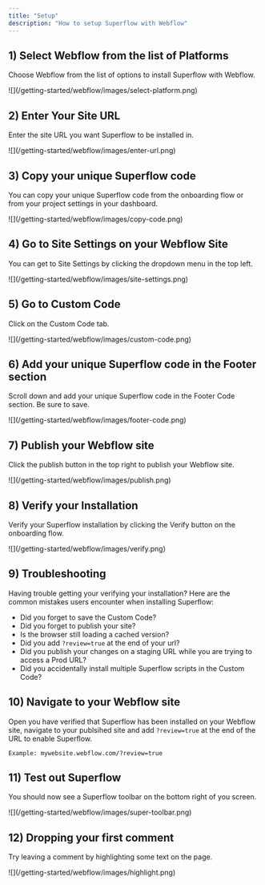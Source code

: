 ```yaml
---
title: "Setup"
description: "How to setup Superflow with Webflow"
---
```




## 1) Select Webflow from the list of Platforms

Choose Webflow from the list of options to install Superflow with Webflow.

<Frame>
![](/getting-started/webflow/images/select-platform.png)
</Frame>

## 2) Enter Your Site URL

Enter the site URL you want Superflow to be installed in.

<Frame>
![](/getting-started/webflow/images/enter-url.png)
</Frame>

## 3) Copy your unique Superflow code

You can copy your unique Superflow code from the onboarding flow or from your project settings in your dashboard.

<Frame>
![](/getting-started/webflow/images/copy-code.png)
</Frame>

## 4) Go to Site Settings on your Webflow Site

You can get to Site Settings by clicking the dropdown menu in the top left.

<Frame>
![](/getting-started/webflow/images/site-settings.png)
</Frame>

## 5) Go to Custom Code

Click on the Custom Code tab.

<Frame>
![](/getting-started/webflow/images/custom-code.png)
</Frame>

## 6) Add your unique Superflow code in the Footer section

Scroll down and add your unique Superflow code in the Footer Code section. Be sure to save.

<Frame>
![](/getting-started/webflow/images/footer-code.png)
</Frame>

## 7) Publish your Webflow site

Click the publish button in the top right to publish your Webflow site.

<Frame>
![](/getting-started/webflow/images/publish.png)
</Frame>


## 8) Verify your Installation

Verify your Superflow installation by clicking the Verify button on the onboarding flow.

<Frame>
![](/getting-started/webflow/images/verify.png)
</Frame>

## 9) Troubleshooting

Having trouble getting your verifying your installation? Here are the common mistakes users encounter when installing Superflow:

 - Did you forget to save the Custom Code?
 - Did you forget to publish your site?
 - Is the browser still loading a cached version?
 - Did you add `?review=true` at the end of your url?
 - Did you publish your changes on a staging URL while you are trying to access a Prod URL?
 - Did you accidentally install multiple Superflow scripts in the Custom Code?


## 10) Navigate to your Webflow site 

Open you have verified that Superflow has been installed on your Webflow site, navigate to your publsihed site and add `?review=true` at the end of the URL to enable Superflow. 

`Example: mywebsite.webflow.com/?review=true`


## 11) Test out Superflow

You should now see a Superflow toolbar on the bottom right of you screen.

<Frame>
![](/getting-started/webflow/images/super-toolbar.png)
</Frame>




## 12) Dropping your first comment
Try leaving a comment by highlighting some text on the page.

<Frame>
![](/getting-started/webflow/images/highlight.png)
</Frame>


